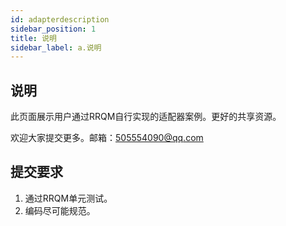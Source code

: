 ```yaml
---
id: adapterdescription
sidebar_position: 1
title: 说明
sidebar_label: a.说明
---
```



## 说明

此页面展示用户通过RRQM自行实现的适配器案例。更好的共享资源。

欢迎大家提交更多。邮箱：505554090@qq.com


## 提交要求

1. 通过RRQM单元测试。
2. 编码尽可能规范。
